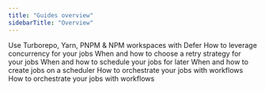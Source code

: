 ```yaml
---
title: "Guides overview"
sidebarTitle: "Overview"
---
```


<CardGroup col={2}>
  <Card title="Setup a monorepo" href="/guides/monorepo">
    Use Turborepo, Yarn, PNPM & NPM workspaces with Defer
  </Card>
  <Card title="API rate limiting" href="/guides/api-rate-limiting">
    How to leverage concurrency for your jobs
  </Card>
  <Card title="Bulk import contacts" href="/guides/bulk-import-contacts">
    When and how to choose a retry strategy for your jobs
  </Card>
  <Card title="Todo reminders" href="/guides/todo-reminders">
    When and how to schedule your jobs for later
  </Card>
  <Card title="Weekly recommandations" href="/guides/weekly-recommendations">
    When and how to create jobs on a scheduler
  </Card>
  <Card title="Onboarding workflow" href="/guides/onboarding-workflow">
    How to orchestrate your jobs with workflows
  </Card>
  <Card title="FIFO queue" href="/guides/fifo-queue">
    How to orchestrate your jobs with workflows
  </Card>
</CardGroup>
